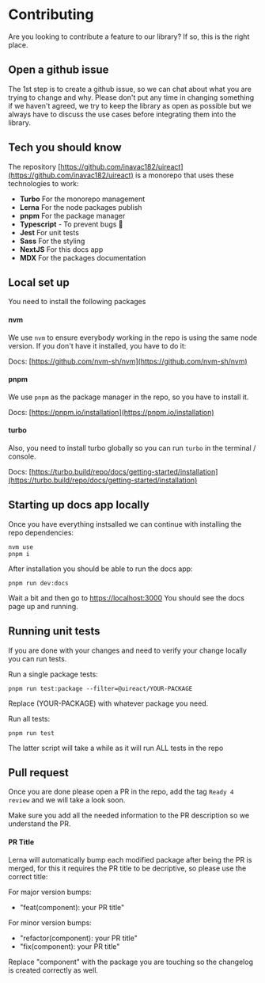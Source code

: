 # Contributing

Are you looking to contribute a feature to our library? If so, this is the right place.

## Open a github issue

The 1st step is to create a github issue, so we can chat about what you are trying to change and why. Please don't put any time in changing something if we haven't agreed, we try to keep the library as open as possible but we always have to discuss the use cases before integrating them into the library.



## Tech you should know

The repository [https://github.com/inavac182/uireact](https://github.com/inavac182/uireact) is a monorepo that uses these technologies to work:

- **Turbo** For the monorepo management
- **Lerna** For the node packages publish
- **pnpm** For the package manager
- **Typescript** - To prevent bugs 🐛
- **Jest** For unit tests
- **Sass** For the styling
- **NextJS** For this docs app
- **MDX** For the packages documentation

## Local set up

You need to install the following packages

#### nvm

We use `nvm` to ensure everybody working in the repo is using the same node version. If you don't have it installed, you have to do it:

Docs: [https://github.com/nvm-sh/nvm](https://github.com/nvm-sh/nvm)

#### pnpm

We use `pnpm` as the package manager in the repo, so you have to install it. 

Docs: [https://pnpm.io/installation](https://pnpm.io/installation)

#### turbo

Also, you need to install turbo globally so you can run `turbo` in the terminal / console.

Docs: [https://turbo.build/repo/docs/getting-started/installation](https://turbo.build/repo/docs/getting-started/installation)

## Starting up docs app locally

Once you have everything instsalled we can continue with installing the repo dependencies:

```
nvm use
pnpm i
```

After installation you should be able to run the docs app:

```
pnpm run dev:docs
```

Wait a bit and then go to [https://localhost:3000](https://localhost:3000) You should see the docs page up and running.

## Running unit tests

If you are done with your changes and need to verify your change locally you can run tests.

Run a single package tests:
```
pnpm run test:package --filter=@uireact/YOUR-PACKAGE
```
Replace (YOUR-PACKAGE) with whatever package you need.

Run all tests:
```
pnpm run test
```

The latter script will take a while as it will run ALL tests in the repo

## Pull request

Once you are done please open a PR in the repo, add the tag `Ready 4 review` and we will take a look soon.

Make sure you add all the needed information to the PR description so we understand the PR.

#### PR Title

Lerna will automatically bump each modified package after being the PR is merged, for this it requires the PR title to be decriptive, so please use the correct title:

For major version bumps:

- "feat(component): your PR title"

For minor version bumps:

- "refactor(component): your PR title"
- "fix(component): your PR title"

Replace "component" with the package you are touching so the changelog is created correctly as well.

